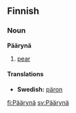==Finnish==

===Noun===
'''Päärynä'''
#[[pear]]

====Translations====
*'''Swedish:''' [[päron]]

[[fi:Päärynä]]
[[sv:Päärynä]]